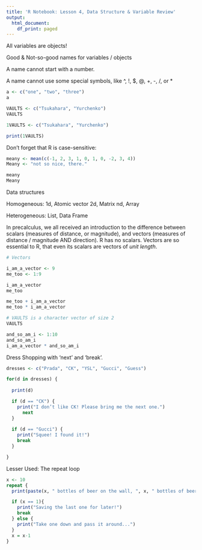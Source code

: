 ---
title: 'R Notebook: Lesson 4, Data Structure & Variable Review'
output:
  html_document:
    df_print: paged
---

All variables are objects!

Good & Not-so-good names for variables / objects

A name cannot start with a number. 

A name cannot use some special symbols, like ^, !, $, @, +, -, /, or *

```{r}
a <- c("one", "two", "three")
a

VAULTS <- c("Tsukahara", "Yurchenko")
VAULTS
```


```{r}
1VAULTS <- c("Tsukahara", "Yurchenko")

print(1VAULTS)
```

Don't forget that R is case-sensitive:

```{r}
meany <- mean(c(-1, 2, 3, 1, 0, 1, 0, -2, 3, 4))
Meany <- "not so nice, there."

meany
Meany
```

Data structures

Homogeneous: 1d, Atomic vector
             2d, Matrix
             nd, Array

Heterogeneous: List, Data Frame

In precalculus, we all received an introduction to the difference between scalars (measures of distance, or magnitude), and vectors (measures of distance / magnitude AND direction).  R has no scalars.  Vectors are so essential to R, that even its scalars are vectors of *unit length*.


```{r}
# Vectors

i_am_a_vector <- 9
me_too <- 1:9

i_am_a_vector
me_too

me_too + i_am_a_vector
me_too * i_am_a_vector

# VAULTS is a character vector of size 2
VAULTS

```

```{r}

and_so_am_i <- 1:10
and_so_am_i
i_am_a_vector * and_so_am_i

```

Dress Shopping with 'next' and 'break'.

```{r}
dresses <- c("Prada", "CK", "YSL", "Gucci", "Guess")

for(d in dresses) {
  
  print(d)

  if (d == "CK") {
    print("I don’t like CK! Please bring me the next one.")
	  next
  }
  
  if (d == "Gucci") {
    print("Squee! I found it!")
    break
  }

}

```

Lesser Used: The repeat loop

```{r}
x <- 10
repeat {
  print(paste(x, " bottles of beer on the wall, ", x, " bottles of beer!"))

  if (x == 1){
    print("Saving the last one for later!")
    break
  } else {
    print("Take one down and pass it around...")
  }
  x = x-1
}
```




